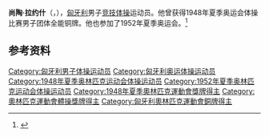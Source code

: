 {{NoteTA|G1=Sports}}
{{eastern name order|[[匈牙利语|匈牙利语]]}}

'''尚陶·拉约什'''（{{lang-hu|Sántha Lajos}}，{{bd|1915年|7月13日|1992年|6月21日}}），[[匈牙利|匈牙利]]男子[[竞技体操|竞技体操]]运动员。他曾获得1948年夏季奥运会体操比赛男子团体全能铜牌。他也参加了1952年夏季奥运会。<ref>{{Cite web|title=Lajos SANTHA|url=https://www.olympic.org/lajos-santha|accessdate=2021-03-25|work=International Olympic Committee}}</ref>

== 参考资料 ==
{{reflist}}

{{Authority control}}
{{DEFAULTSORT:Sántha, Lajos}}
[[Category:匈牙利男子体操运动员|Category:匈牙利男子体操运动员]]
[[Category:匈牙利奥运体操运动员|Category:匈牙利奥运体操运动员]]
[[Category:1948年夏季奥林匹克运动会体操运动员|Category:1948年夏季奥林匹克运动会体操运动员]]
[[Category:1952年夏季奥林匹克运动会体操运动员|Category:1952年夏季奥林匹克运动会体操运动员]]
[[Category:1948年夏季奧林匹克運動會獎牌得主|Category:1948年夏季奧林匹克運動會獎牌得主]]
[[Category:奧林匹克運動會體操獎牌得主|Category:奧林匹克運動會體操獎牌得主]]
[[Category:匈牙利奧林匹克運動會銅牌得主|Category:匈牙利奧林匹克運動會銅牌得主]]